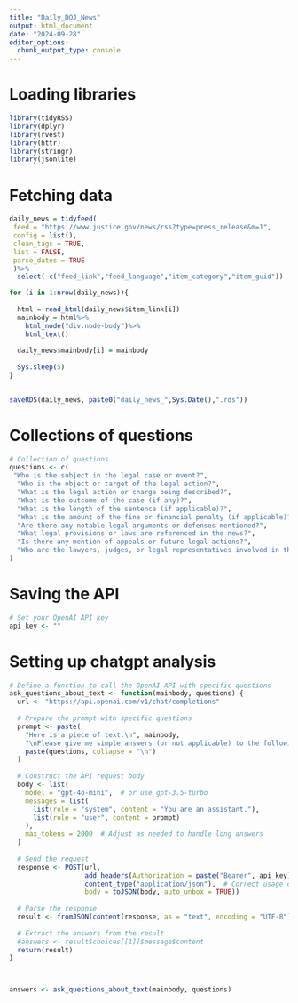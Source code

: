```yaml
---
title: "Daily_DOJ_News"
output: html_document
date: "2024-09-28"
editor_options: 
  chunk_output_type: console
---
```


# Loading libraries

```r
library(tidyRSS)
library(dplyr)
library(rvest)
library(httr)
library(stringr)
library(jsonlite)
```

# Fetching data
```r
daily_news = tidyfeed(
 feed = "https://www.justice.gov/news/rss?type=press_release&m=1",
 config = list(),
 clean_tags = TRUE,
 list = FALSE,
 parse_dates = TRUE
 )%>%
  select(-c("feed_link","feed_language","item_category","item_guid"))
```

```r
for (i in 1:nrow(daily_news)){
  
  html = read_html(daily_news$item_link[i])
  mainbody = html%>%
    html_node("div.node-body")%>%
    html_text()
  
  daily_news$mainbody[i] = mainbody
  
  Sys.sleep(5)
}
 
```


```r
saveRDS(daily_news, paste0("daily_news_",Sys.Date(),".rds"))
```


# Collections of questions
```r
# Collection of questions
questions <- c(
 "Who is the subject in the legal case or event?",
  "Who is the object or target of the legal action?",
  "What is the legal action or charge being described?",
  "What is the outcome of the case (if any)?",
  "What is the length of the sentence (if applicable)?",
  "What is the amount of the fine or financial penalty (if applicable)?",
  "Are there any notable legal arguments or defenses mentioned?",
  "What legal provisions or laws are referenced in the news?",
  "Is there any mention of appeals or future legal actions?",
  "Who are the lawyers, judges, or legal representatives involved in the case?"
)
```

# Saving the API
```r
# Set your OpenAI API key
api_key <- ""
```


# Setting up chatgpt analysis
```r
# Define a function to call the OpenAI API with specific questions
ask_questions_about_text <- function(mainbody, questions) {
  url <- "https://api.openai.com/v1/chat/completions"
  
  # Prepare the prompt with specific questions
  prompt <- paste(
    "Here is a piece of text:\n", mainbody,
    "\nPlease give me simple answers (or not applicable) to the following questions based on this text:\n",
    paste(questions, collapse = "\n")
  )
  
  # Construct the API request body
  body <- list(
    model = "gpt-4o-mini",  # or use gpt-3.5-turbo
    messages = list(
      list(role = "system", content = "You are an assistant."),
      list(role = "user", content = prompt)
    ),
    max_tokens = 2000  # Adjust as needed to handle long answers
  )
  
  # Send the request
  response <- POST(url, 
                   add_headers(Authorization = paste("Bearer", api_key)),
                   content_type("application/json"),  # Correct usage of content type
                   body = toJSON(body, auto_unbox = TRUE))
  
  # Parse the response
  result <- fromJSON(content(response, as = "text", encoding = "UTF-8"))
  
  # Extract the answers from the result
  #answers <- result$choices[[1]]$message$content
  return(result)
}



answers <- ask_questions_about_text(mainbody, questions)
```





















